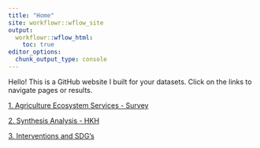 ```yaml
---
title: "Home"
site: workflowr::wflow_site
output:
  workflowr::wflow_html:
    toc: true
editor_options:
  chunk_output_type: console
---
```


Hello! This is a GitHub website I built for your datasets. Click on the links to navigate pages or results.  

[1. Agriculture Ecosystem Services - Survey](ag_services.html)

[2. Synthesis Analysis - HKH](synthesis_HKH.html)

[3. Interventions and SDG's](interventions_SDGs.html)

